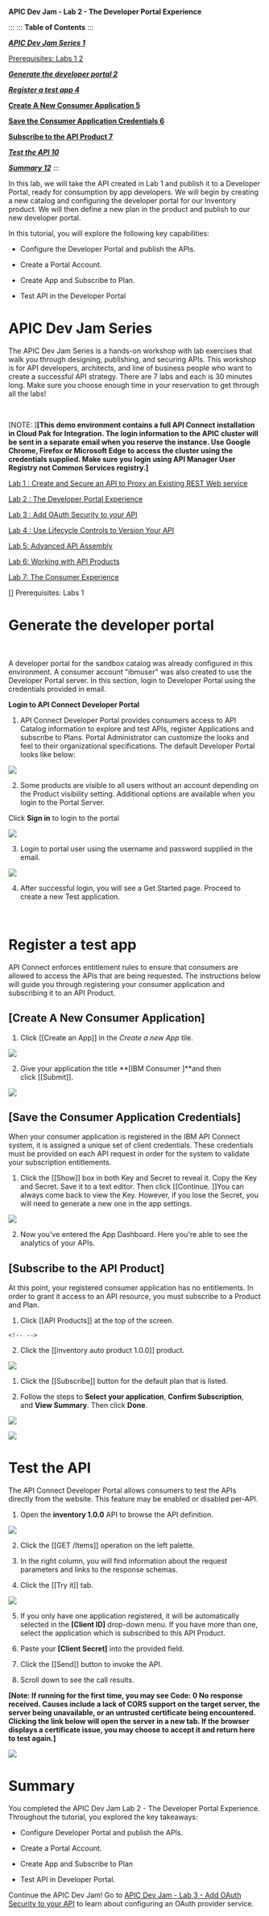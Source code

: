**APIC Dev Jam - Lab 2 - The Developer Portal Experience**

::: 
::: 
**Table of Contents**
:::

***[APIC Dev Jam Series 1](#__RefHeading___Toc275_300380467)***

[Prerequisites: Labs 1 2](#__RefHeading___Toc277_300380467)

***[Generate the developer portal
2](#__RefHeading___Toc279_300380467)***

***[Register a test app 4](#__RefHeading___Toc281_300380467)***

**[Create A New Consumer Application
5](#__RefHeading___Toc283_300380467)**

**[Save the Consumer Application Credentials
6](#__RefHeading___Toc285_300380467)**

**[Subscribe to the API Product 7](#__RefHeading___Toc287_300380467)**

***[Test the API 10](#__RefHeading___Toc289_300380467)***

***[Summary 12](#__RefHeading___Toc291_300380467)***
:::

In this lab, we will take the API created in Lab 1 and publish it to a
Developer Portal, ready for consumption by app developers. We will begin
by creating a new catalog and configuring the developer portal for our
Inventory product. We will then define a new plan in the product and
publish to our new developer portal.

In this tutorial, you will explore the following key capabilities:

-   Configure the Developer Portal and publish the APIs.

-   Create a Portal Account.

-   Create App and Subscribe to Plan.

-   Test API in the Developer Portal

 APIC Dev Jam Series 
=================================================================================================================================================================================================================

The APIC Dev Jam Series is a hands-on workshop with lab exercises that
walk you through designing, publishing, and securing APIs. This workshop
is for API developers, architects, and line of business people who want
to create a successful API strategy. There are 7 labs and each is 30
minutes long. Make sure you choose enough time in your reservation to
get through all the labs! 

 

[NOTE: ]**[This demo environment contains a
full API Connect installation in Cloud Pak for Integration. The login
information to the APIC cluster will be sent in a separate email when
you reserve the instance. Use Google Chrome, Firefox or Microsoft Edge
to access the cluster using the credentials supplied. Make sure you
login using API Manager User Registry not Common Services
registry.]**

[Lab 1 : Create and Secure an API to Proxy an Existing REST Web
service](https://ibm.biz/TechConLabs/APICDevJam/Lab1)

[Lab 2 : The Developer Portal
Experience](https://ibm.biz/TechConLabs/APICDevJam/Lab2)

[Lab 3 : Add OAuth Security to your
API](https://ibm.biz/TechConLabs/APICDevJam/Lab3)

[Lab 4 : Use Lifecycle Controls to Version Your
API](https://ibm.biz/TechConLabs/APICDevJam/Lab4)

[Lab 5: Advanced API
Assembly](https://ibm.biz/TechConLabs/APICDevJam/Lab5)

[Lab 6: Working with API
Products](https://ibm.biz/TechConLabs/APICDevJam/Lab6)

[Lab 7: The Consumer
Experience](https://ibm.biz/TechConLabs/APICDevJam/Lab7)

[]
Prerequisites: Labs 1

 Generate the developer portal 
===================================================================================

 

A developer portal for the sandbox catalog was already configured in
this environment. A consumer account "ibmuser" was also created to use
the Developer Portal server. In this section, login to Developer Portal
using the credentials provided in email.

**Login to API Connect Developer Portal**

1.  API Connect Developer Portal provides consumers access to API
    Catalog information to explore and test APIs, register Applications
    and subscribe to Plans. Portal Administrator can customize the looks
    and feel to their organizational specifications. The default
    Developer Portal looks like below:

![](images/tutorial_html_df45d2edf6f25ba8.png)

2.  Some products are visible to all users without an account depending
    on the Product visibility setting. Additional options are available
    when you login to the Portal Server.

Click **Sign in** to login to the portal

![](images/tutorial_html_279e27e5ac9b71cb.png)

3.  Login to portal user using the username and password supplied in the
    email.

![](images/tutorial_html_d0807a5f400162a.png)

4.  After successful login, you will see a Get Started page. Proceed to
    create a new Test application.

 

 Register a test app 
=========================================================================

API Connect enforces entitlement rules to ensure that consumers are
allowed to access the APIs that are being requested. The instructions
below will guide you through registering your consumer application and
subscribing it to an API Product.

 [Create A New Consumer Application] 
----------------------------------------------------------------------------------------------------------------------------------------------------

1.  Click [[Create an
    App]] in
    the *Create a new App* tile.

![](images/tutorial_html_114ebdd6ef4988c.png)

2.  Give your application the title **[IBM
    Consumer ]**and then
    click [[Submit]].

![](images/tutorial_html_c4d9babec32568f9.png)

 [Save the Consumer Application Credentials] 
------------------------------------------------------------------------------------------------------------------------------------------------------------

When your consumer application is registered in the IBM API Connect
system, it is assigned a unique set of client credentials. These
credentials must be provided on each API request in order for the system
to validate your subscription entitlements.

1.  Click the [[Show]] box
    in both Key and Secret to reveal it. Copy the Key and Secret. Save
    it to a text editor. Then
    click [[Continue. ]]You
    can always come back to view the Key. However, if you lose the
    Secret, you will need to generate a new one in the app settings.

![](images/tutorial_html_aba0b5683b88b7d6.png)

2.  Now you\'ve entered the App Dashboard. Here you\'re able to see the
    analytics of your APIs.

 [Subscribe to the API Product] 
-----------------------------------------------------------------------------------------------------------------------------------------------

At this point, your registered consumer application has no entitlements.
In order to grant it access to an API resource, you must subscribe to a
Product and Plan.

1.  Click [[API
    Products]] at
    the top of the screen.

```
<!-- -->
```
2.  Click the [[inventory auto product
    1.0.0]] product.

![](images/tutorial_html_38168de09ddc40f.png)

1.  Click the [[Subscribe]] button
    for the default plan that is listed.

2.  Follow the steps to **Select your application**, **Confirm
    Subscription**, and **View Summary**. Then click **Done**.

![](images/tutorial_html_cfeb4fb8846dee41.png)

![](images/tutorial_html_95cbfb50e3695ef5.png)

 Test the API 
==================================================================

The API Connect Developer Portal allows consumers to test the APIs
directly from the website. This feature may be enabled or disabled
per-API.

1.  Open the **inventory 1.0.0** API to browse the API definition.

![](images/tutorial_html_9830850c1b13f9c1.png)

2.  Click the [[GET
    /Items]] operation
    on the left palette.

3.  In the right column, you will find information about the request
    parameters and links to the response schemas.

4.  Click the [[Try
    it]] tab.

![](images/tutorial_html_a16511906f41b73.png)

5.  If you only have one application registered, it will be
    automatically selected in the **[Client
    ID]** drop-down menu. If you have more
    than one, select the application which is subscribed to this API
    Product.

6.  Paste your **[Client Secret]** into the
    provided field.

7.  Click the [[Send]] button
    to invoke the API.

8.  Scroll down to see the call results.

**[Note: If running for the first time, you may see Code: 0 No response
received. Causes include a lack of CORS support on the target server,
the server being unavailable, or an untrusted certificate being
encountered. Clicking the link below will open the server in a new tab.
If the browser displays a certificate issue, you may choose to accept it
and return here to test again.]**

![](images/tutorial_html_1b2581520ef305f.png)

 Summary 
=============================================================

You completed the APIC Dev Jam Lab 2 - The Developer Portal Experience.
Throughout the tutorial, you explored the key takeaways: 

-   Configure Developer Portal and publish the APIs.

-   Create a Portal Account. 

-   Create App and Subscribe to Plan

-   Test API in Developer Portal. 

Continue the APIC Dev Jam! Go to [APIC Dev Jam - Lab 3 - Add OAuth
Security to your
API](https://ibm.com/cloud/garage/dte/tutorial/apic-dev-jam-lab-3-add-oauth-security-your-api) to
learn about configuring an OAuth provider service. 
